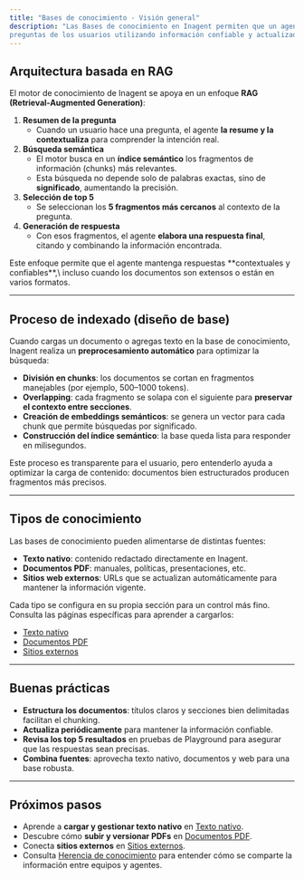 ```yaml
---
title: "Bases de conocimiento - Visión general"
description: "Las Bases de conocimiento en Inagent permiten que un agente virtual responda
preguntas de los usuarios utilizando información confiable y actualizada proveniente de documentos, texto nativo o sitios externos."
---
```


## Arquitectura basada en RAG

El motor de conocimiento de Inagent se apoya en un enfoque **RAG (Retrieval-Augmented Generation)**:

1. **Resumen de la pregunta**
   - Cuando un usuario hace una pregunta, el agente **la resume y la contextualiza** para comprender la intención real.
2. **Búsqueda semántica**
   - El motor busca en un **índice semántico** los fragmentos de información (chunks) más relevantes.
   - Esta búsqueda no depende solo de palabras exactas, sino de **significado**, aumentando la precisión.
3. **Selección de top 5**
   - Se seleccionan los **5 fragmentos más cercanos** al contexto de la pregunta.
4. **Generación de respuesta**
   - Con esos fragmentos, el agente **elabora una respuesta final**, citando y combinando la información encontrada.

<info>
  Este enfoque permite que el agente mantenga respuestas **contextuales y confiables**,\
  incluso cuando los documentos son extensos o están en varios formatos.
</info>

---

## Proceso de indexado (diseño de base)

Cuando cargas un documento o agregas texto en la base de conocimiento,\
Inagent realiza un **preprocesamiento automático** para optimizar la búsqueda:

- **División en chunks**: los documentos se cortan en fragmentos manejables (por ejemplo, 500–1000 tokens).
- **Overlapping**: cada fragmento se solapa con el siguiente para **preservar el contexto entre secciones**.
- **Creación de embeddings semánticos**: se genera un vector para cada chunk que permite búsquedas por significado.
- **Construcción del índice semántico**: la base queda lista para responder en milisegundos.

<tip>
  Este proceso es transparente para el usuario, pero entenderlo ayuda a optimizar la carga de contenido: documentos bien estructurados producen fragmentos más precisos.
</tip>

---

## Tipos de conocimiento

Las bases de conocimiento pueden alimentarse de distintas fuentes:

- **Texto nativo**: contenido redactado directamente en Inagent.
- **Documentos PDF**: manuales, políticas, presentaciones, etc.
- **Sitios web externos**: URLs que se actualizan automáticamente para mantener la información vigente.

Cada tipo se configura en su propia sección para un control más fino.\
Consulta las páginas específicas para aprender a cargarlos:

- [Texto nativo](./native-text)
- [Documentos PDF](./documents-pdf)
- [Sitios externos](./external-sites)

---

## Buenas prácticas

- **Estructura los documentos**: títulos claros y secciones bien delimitadas facilitan el chunking.
- **Actualiza periódicamente** para mantener la información confiable.
- **Revisa los top 5 resultados** en pruebas de Playground para asegurar que las respuestas sean precisas.
- **Combina fuentes**: aprovecha texto nativo, documentos y web para una base robusta.

---

## Próximos pasos

- Aprende a **cargar y gestionar texto nativo** en [Texto nativo](./native-text).
- Descubre cómo **subir y versionar PDFs** en [Documentos PDF](./documents-pdf).
- Conecta **sitios externos** en [Sitios externos](./external-sites).
- Consulta [Herencia de conocimiento](./inheritance) para entender cómo se comparte la información entre equipos y agentes.